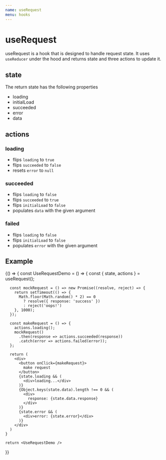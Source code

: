 ```yaml
---
name: useRequest
menu: hooks
---
```


# useRequest

useRequest is a hook that is designed to handle request state. It uses `useReducer` under the hood and returns state and three actions to update it.

## state

The return state has the following properties

- loading
- initialLoad
- succeeded
- error
- data

## actions

### loading
- flips `loading` to `true`
- flips `succeeded` to `false`
- resets `error` to `null`

### succeeded
- flips `loading` to `false`
- flips `succeeded` to `true`
- flips `initialLoad` to `false`
- populates `data` with the given argument

### failed
- flips `loading` to `false`
- flips `initialLoad` to `false`
- populates `error` with the given argument

## Example


<Playground>
  {() => {
    const UseRequestDemo = () => {
      const { state, actions } = useRequest();

      const mockRequest = () => new Promise((resolve, reject) => {
        return setTimeout(() => {
          Math.floor(Math.random() * 2) == 0
            ? resolve({ response: 'success' })
            : reject('oops!')
        }, 1000);
      });

      const makeRequest = () => {
        actions.loading();
        mockRequest()
          .then(response => actions.succeeded(response))
          .catch(error => actions.failed(error));
      };

      return (
        <div>
          <button onClick={makeRequest}>
            make request
          </button>
          {state.loading && (
            <div>loading...</div>
          )}
          {Object.keys(state.data).length !== 0 && (
            <div>
              response: {state.data.response}
            </div>
          )}
          {state.error && (
            <div>error: {state.error}</div>
          )}
        </div>
      )
    }

    return <UseRequestDemo />
  }}
</Playground>